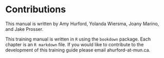 # Contributions

This manual is written by Amy Hurford, Yolanda Wiersma, Joany Marino, and Jake Prosser.

This training manual is written in `R` using the `bookdown` package. Each chapter is an `R markdown` file. If you would like to contribute to the development of this training guide please email ahurford-at-mun.ca.
